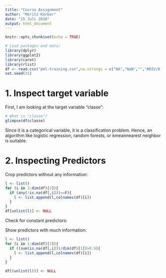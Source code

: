 ```yaml
---
title: "Course Assignment"
author: "Moritz Körber"
date: "15 Juli 2018"
output: html_document
---
```


```r
knitr::opts_chunk$set(echo = TRUE)
```
```r
# Load packages and data:
library(dplyr)
library(ggplot2)
library(caret)
library(rlist)
df <- read.csv("pml-training.csv",na.strings = c("NA","NaN","","#DIV/0!"))
set.seed(31)
```

# 1. Inspect target variable
First, I am looking at the target variable "classe":
```r
# What is "classe"?
glimpse(df$classe)
```

Since it is a categorical variable, it is a classification problem. Hence, an algorithm like logistic regression, random forests, or kmeannearest neighbor is suitable. 

# 2. Inspecting Predictors
Crop predictors without any information:
```r
l <- list()
for (i in 1:dim(df)[2]){
  if (any(!is.na(df[,i]))==F){
    l <- list.append(l,colnames(df)[i])
  }
}
df[unlist(l)] <- NULL
```
Check for constant predictors:


Show predictors with much information:
```r
l <- list()
for (i in 1:dim(df)[2]){
  if ((sum(is.na(df[,i]))/dim(df)[1])>0.9){
    l <- list.append(l,colnames(df)[i])
  }
}

df[(unlist(l))] <- NULL
```